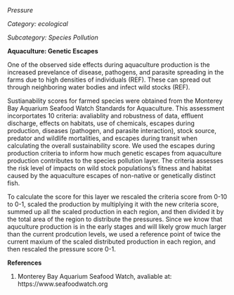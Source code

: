 *Pressure*

*Category: ecological*

*Subcategory: Species Pollution*

**Aquaculture: Genetic Escapes**

One of the observed side effects during aquaculture production is the increased prevelance of disease, pathogens, and parasite spreading in the farms due to high densities of individuals (REF). These can spread out through neighboring water bodies and infect wild stocks (REF).

Sustianability scores for farmed species were obtained from the Monterey Bay Aquarium Seafood Watch Standards for Aquaculture. This assessment incorportates 10 criteria: avaliablity and robustness of data, effluent discharge, effects on habitats, use of chemicals, escapes during production, diseases (pathogen, and parasite interaction), stock source, predator and wildlife mortalities, and escapes during transit when calculating the overall sustainability score. We used the escapes during production criteria to inform how much genetic escapes from aquaculture production contributes to the species pollution layer. The criteria assesses the risk level of impacts on wild stock populations's fitness and habitat caused by the aquaculture escapes of non-native or genetically distinct fish.

To calculate the score for this layer we rescaled the criteria score from 0-10 to 0-1, scaled the production by multiplying it with the new criteria score, summed up all the scaled production in each region, and then divided it by the total area of the region to distribute the pressures. Since we know that aquculture production is in the early stages and will likely grow much larger than the current prodcution levels, we used a reference point of twice the current maxium of the scaled distributed production in each region, and then rescaled the pressure score 0-1.

**References**

1. Monterey Bay Aquarium Seafood Watch, avaliable at: https://www.seafoodwatch.org


